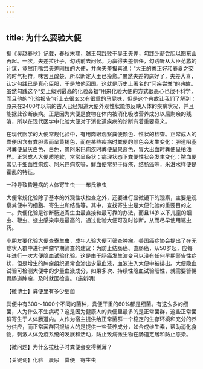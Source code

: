 ```yaml
---
---
---
```

title: 为什么要验大便
---




据《吴越春秋》记载，春秋末期，越王勾践败于吴王夫差，勾践卧薪尝胆以图东山再起。一次，夫差拉肚子，勾践前去问候。为赢得夫差信任，勾践听从大臣范蠡的计谋，竟然用嘴尝夫差刚拉的大便，并向夫差报喜说：“大王的粪正好和春夏之交的时气相符，味苦且酸楚，所以断定大王已痊愈。”果然夫差的病好了，夫差大喜，认定勾践已是真心臣服，于是放他回国。这就是历史上著名的“问疾尝粪”的典故。虽然勾践这个“史上级别最高的化验鼻祖”用来化验大便的方式很恶心也很不科学，而且他的“化验报告”听上去很玄又有很重的马屁味，但是这个典故让我们了解到：原来在2400年以前的古人已经知道大便外观性状能够反映人体的疾病状况，并且能据此诊断疾病。正是因为大便是食物在体内被消化吸收营养成分以后剩余的残渣，所以在现代医学中化验大便对于消化道疾病的诊断有着重要意义。

在现代医学的大便常规化验中，有用肉眼观察粪便颜色、性状的检查。正常成人的粪便因含有粪胆素而呈黄褐色，而在某些疾病时粪便的颜色会发生变化：胆道阻塞时粪便呈灰白色、白色，患阿米巴痢疾时粪便呈果酱色，胃大出血时粪便呈柏油样。正常成人大便质地软，常常呈条状；病理状态下粪便性状会发生变化：脓血便常见于细菌性痢疾、阿米巴痢疾等，鲜血便常见于痔疮、结肠癌等，米泔水样便是霍乱的特征。

一种导致昏睡病的人体寄生虫——布氏锥虫



大便常规化验除了基本的外观性状检查之外，还要进行显微镜下的观察，主要是观察粪便中的细胞、寄生虫和结晶等。其中，查找寄生虫是大便化验的重要目的之一。粪便化验是诊断肠道寄生虫最直接和最可靠的办法，而且14岁以下儿童的蛔虫、鞭虫、蛲虫感染率是最高的，通过化验大便可及时诊断，从而尽早使用驱虫药。

小朋友要化验大便查寄生虫，成年人验大便可筛查肿瘤。美国癌症协会提出了在无症状人群中进行肿瘤早期筛查的建议：为防止结肠癌、直肠癌，从50岁起，应每年进行一次大便隐血试验化验。这是由于肠癌发生演变可以没有任何早期警告性症状，但是增生的肿瘤组织通常会渗出少量血液，血液进入大便中被排出。大便隐血试验可检测大便中的少量血液成分，如果多次、持续性隐血试验阳性，就需要警惕胃肠道肿瘤，及时就医检查。（施新明）





【微博士】粪便里有多少细菌

粪便中有300～1000个不同的菌种，粪便干重的60%都是细菌。有这么多的细菌，人为什么不生病呢？这是因为健康人的粪便里最多的是正常菌群，这些正常菌群寄生于人体肠道内。人作为宿主提供给正常菌群一个稳定的生存环境和充分的养分供应，而正常菌群回报给人的是提供一些营养成分，如合成维生素，帮助消化食物，刺激人体免疫系统的发展和活动，防止致病微生物在肠道定居和防止感染。

【微问题】为什么拉肚子时粪便会变得稀薄？

【关键词】化验　晨尿　粪便　寄生虫